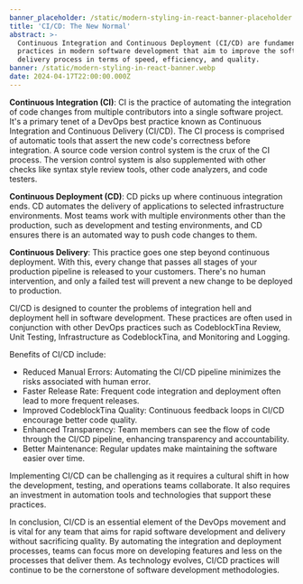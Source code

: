 ```yaml
---
banner_placeholder: /static/modern-styling-in-react-banner-placeholder.jpg
title: 'CI/CD: The New Normal'
abstract: >-
  Continuous Integration and Continuous Deployment (CI/CD) are fundamental
  practices in modern software development that aim to improve the software
  delivery process in terms of speed, efficiency, and quality. 
banner: /static/modern-styling-in-react-banner.webp
date: 2024-04-17T22:00:00.000Z
---
```


**Continuous Integration (CI)**: CI is the practice of automating the integration of code changes from multiple contributors into a single software project. It's a primary tenet of a DevOps best practice known as Continuous Integration and Continuous Delivery (CI/CD). The CI process is comprised of automatic tools that assert the new code's correctness before integration. A source code version control system is the crux of the CI process. The version control system is also supplemented with other checks like syntax style review tools, other code analyzers, and code testers.

**Continuous Deployment (CD)**: CD picks up where continuous integration ends. CD automates the delivery of applications to selected infrastructure environments. Most teams work with multiple environments other than the production, such as development and testing environments, and CD ensures there is an automated way to push code changes to them.

**Continuous Delivery**: This practice goes one step beyond continuous deployment. With this, every change that passes all stages of your production pipeline is released to your customers. There's no human intervention, and only a failed test will prevent a new change to be deployed to production.

CI/CD is designed to counter the problems of integration hell and deployment hell in software development. These practices are often used in conjunction with other DevOps practices such as CodeblockTina Review, Unit Testing, Infrastructure as CodeblockTina, and Monitoring and Logging.

Benefits of CI/CD include:

* Reduced Manual Errors: Automating the CI/CD pipeline minimizes the risks associated with human error.
* Faster Release Rate: Frequent code integration and deployment often lead to more frequent releases.
* Improved CodeblockTina Quality: Continuous feedback loops in CI/CD encourage better code quality.
* Enhanced Transparency: Team members can see the flow of code through the CI/CD pipeline, enhancing transparency and accountability.
* Better Maintenance: Regular updates make maintaining the software easier over time.

Implementing CI/CD can be challenging as it requires a cultural shift in how the development, testing, and operations teams collaborate. It also requires an investment in automation tools and technologies that support these practices.

In conclusion, CI/CD is an essential element of the DevOps movement and is vital for any team that aims for rapid software development and delivery without sacrificing quality. By automating the integration and deployment processes, teams can focus more on developing features and less on the processes that deliver them. As technology evolves, CI/CD practices will continue to be the cornerstone of software development methodologies.
